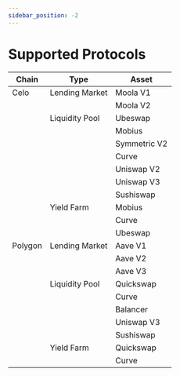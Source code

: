 ```yaml
---
sidebar_position: -2
---
```


# Supported Protocols

| Chain   | Type           | Asset        |
| ------- | -------------- | ------------ |
| Celo    | Lending Market | Moola V1     |
|         |                | Moola V2     |
|         | Liquidity Pool | Ubeswap      |
|         |                | Mobius       |
|         |                | Symmetric V2 |
|         |                | Curve        |
|         |                | Uniswap V2   |
|         |                | Uniswap V3   |
|         |                | Sushiswap    |
|         | Yield Farm     | Mobius       |
|         |                | Curve        |
|         |                | Ubeswap      |
| Polygon | Lending Market | Aave V1      |
|         |                | Aave V2      |
|         |                | Aave V3      |
|         | Liquidity Pool | Quickswap    |
|         |                | Curve        |
|         |                | Balancer     |
|         |                | Uniswap V3   |
|         |                | Sushiswap    |
|         | Yield Farm     | Quickswap    |
|         |                | Curve        |
